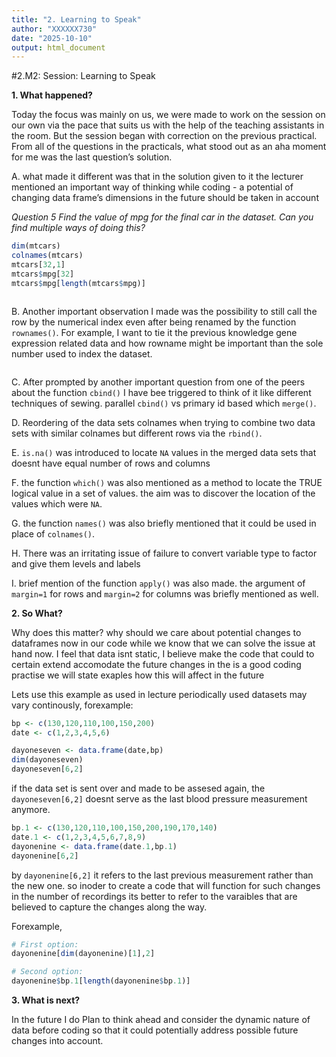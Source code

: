 ```yaml
---
title: "2. Learning to Speak"
author: "XXXXXX730"
date: "2025-10-10"
output: html_document
---
```

#2.M2: Session: Learning to Speak

**1. What happened?**

Today the focus was mainly on us, we were made to work on the session on our own via the pace that suits us with the help of the teaching assistants in the room. But the session began with correction on the previous practical. From all of the questions in the practicals, what stood out as an aha moment for me was the last question's solution.

A. what made it different was that in the solution given to it the lecturer mentioned an important way of thinking while coding - a potential of changing data frame's dimensions in the future should be taken in account 

*Question 5*
*Find the value of mpg for the final car in the dataset. Can you find multiple ways of doing this?*

```r
dim(mtcars)
colnames(mtcars)
mtcars[32,1]
mtcars$mpg[32]
mtcars$mpg[length(mtcars$mpg)]



```
B. Another important observation I made was the possibility to still call the row by the numerical index even after being renamed by the function `rownames()`. For example, I want to tie it the previous knowledge gene expression related data and how rowname might be important than the sole number used to index the dataset. 

```r

```

C. After prompted by another important question from one of the peers about the function `cbind()` I have bee triggered to think of it like different techniques of sewing. parallel `cbind()` vs primary id based which `merge()`.


D. Reordering of the data sets colnames when trying to combine two data sets with similar colnames but different rows via the `rbind()`.


E. `is.na()` was introduced to locate `NA` values in the merged data sets that doesnt have equal number of rows and columns

F. the function `which()` was also mentioned as a method to locate the TRUE logical value in a set of values. the aim was to discover the location of the values which were `NA`.


G. the function `names()` was also briefly mentioned that it could be used in place of `colnames()`.

H. There was an irritating issue of failure to convert variable type to factor and give them levels and labels

I. brief mention of the function `apply()` was also made. the argument of `margin=1` for rows and `margin=2` for columns was briefly mentioned as well.


**2. So What?**

Why does this matter? why should we care about potential changes to dataframes now in our code while we know that we can solve the issue at hand now. I feel that data isnt static, I believe make the code that could to certain extend accomodate the future changes in the is a good coding practise
we will state exaples how this will affect in the future

Lets use this example as used in lecture periodically used datasets may vary continously, forexample:

```r

bp <- c(130,120,110,100,150,200)
date <- c(1,2,3,4,5,6)

dayoneseven <- data.frame(date,bp) 
dim(dayoneseven)
dayoneseven[6,2]


```
if the data set is sent over and made to be assesed again, the `dayoneseven[6,2]` doesnt serve as the last blood pressure measurement anymore.

```r
bp.1 <- c(130,120,110,100,150,200,190,170,140)
date.1 <- c(1,2,3,4,5,6,7,8,9)
dayonenine <- data.frame(date.1,bp.1)
dayonenine[6,2]
```
by `dayonenine[6,2]` it refers to the last previous measurement rather than the new one. so inoder to create a code that will function for such changes in the number of recordings its better to refer to the varaibles that are believed to capture the changes along the way.

Forexample,

```r

# First option:
dayonenine[dim(dayonenine)[1],2]

# Second option:
dayonenine$bp.1[length(dayonenine$bp.1)]

```



**3. What is next?**

In the future I do Plan to think ahead and consider the dynamic nature of data before coding so that it could potentially address possible future changes into account. 





